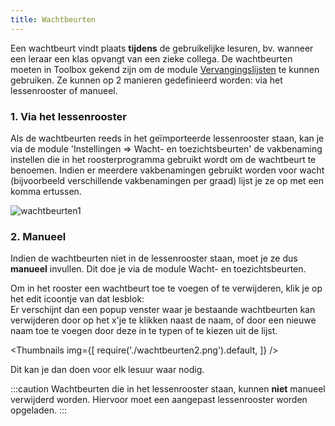 ```yaml
---
title: Wachtbeurten
---
```

Een wachtbeurt vindt plaats **tijdens** de gebruikelijke lesuren, bv. wanneer een leraar een klas opvangt van een zieke collega. De wachtbeurten moeten in Toolbox gekend zijn om de module [Vervangingslijsten](/vervangingslijsten) te kunnen gebruiken. Ze kunnen op 2 manieren gedefinieerd worden: via het lessenrooster of manueel.

### 1. Via het lessenrooster

Als de wachtbeurten reeds in het geïmporteerde lessenrooster staan, kan je via de module 'Instellingen => Wacht- en toezichtsbeurten' de vakbenaming instellen die in het roosterprogramma gebruikt wordt om de wachtbeurt te benoemen. 
Indien er meerdere vakbenamingen gebruikt worden voor wacht (bijvoorbeeld verschillende vakbenamingen per graad) lijst je ze op met een komma ertussen. 

![wachtbeurten1](./wachtbeurten1.png)

### 2. Manueel
Indien de wachtbeurten niet in de lessenrooster staan, moet je ze dus **manueel** invullen.
Dit doe je via de module Wacht- en toezichtsbeurten.

Om in het rooster een wachtbeurt toe te voegen of te verwijderen, klik je op het edit icoontje van dat lesblok: <LegacyAction img="edit.png"/> <br />
Er verschijnt dan een popup venster waar je bestaande wachtbeurten kan verwijderen door op het x'je te klikken naast de naam,
of door een nieuwe naam toe te voegen door deze in te typen of te kiezen uit de lijst.

<Thumbnails img={[
    require('./wachtbeurten2.png').default, 
]} />

Dit kan je dan doen voor elk lesuur waar nodig.

:::caution
Wachtbeurten die in het lessenrooster staan, kunnen **niet** manueel verwijderd worden.
Hiervoor moet een aangepast lessenrooster worden opgeladen.
:::